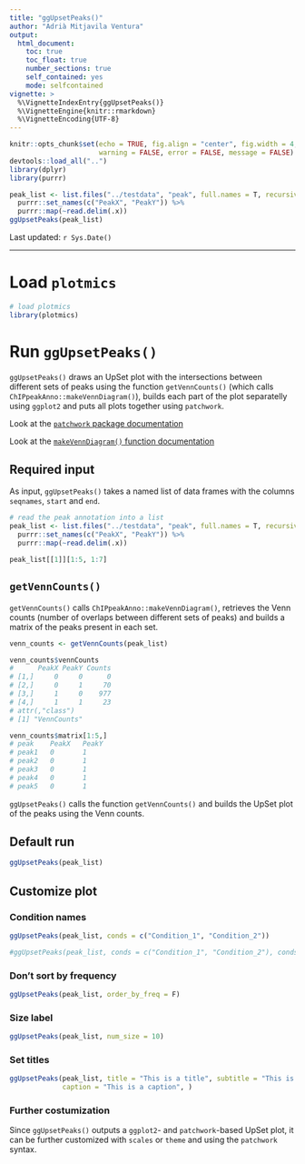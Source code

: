 ```yaml
---
title: "ggUpsetPeaks()"
author: "Adrià Mitjavila Ventura"
output:
  html_document:
    toc: true
    toc_float: true
    number_sections: true
    self_contained: yes
    mode: selfcontained
vignette: >
  %\VignetteIndexEntry{ggUpsetPeaks()}
  %\VignetteEngine{knitr::rmarkdown}
  %\VignetteEncoding{UTF-8}
---
```


```r
knitr::opts_chunk$set(echo = TRUE, fig.align = "center", fig.width = 4, fig.height = 4, 
                      warning = FALSE, error = FALSE, message = FALSE)
devtools::load_all("..")
library(dplyr)
library(purrr)

peak_list <- list.files("../testdata", "peak", full.names = T, recursive = T) %>%
  purrr::set_names(c("PeakX", "PeakY")) %>%
  purrr::map(~read.delim(.x)) 
ggUpsetPeaks(peak_list)
```

Last updated: `r Sys.Date()`

***

# Load `plotmics`

```r
# load plotmics
library(plotmics)
```

# Run `ggUpsetPeaks()`

`ggUpsetPeaks()` draws an UpSet plot with the intersections between different sets of peaks using the function `getVennCounts()` (which calls `ChIPpeakAnno::makeVennDiagram()`), builds each part of the plot separatelly using `ggplot2` and puts all plots together using `patchwork`.

Look at the [`patchwork` package documentation](https://patchwork.data-imaginist.com/)

Look at the [`makeVennDiagram()` function documentation](https://www.rdocumentation.org/packages/ChIPpeakAnno/versions/3.6.5/topics/makeVennDiagram)

## Required input

As input, `ggUpsetPeaks()` takes a named list of data frames with the columns `seqnames`, `start` and `end`.

```r
# read the peak annotation into a list
peak_list <- list.files("../testdata", "peak", full.names = T, recursive = T) %>%
  purrr::set_names(c("PeakX", "PeakY")) %>%
  purrr::map(~read.delim(.x))

peak_list[[1]][1:5, 1:7]
```

## `getVennCounts()`

`getVennCounts()` calls `ChIPpeakAnno::makeVennDiagram()`, retrieves the Venn counts (number of overlaps between different sets of peaks) and builds a matrix of the peaks present in each set.

```r
venn_counts <- getVennCounts(peak_list)
```

```r
venn_counts$vennCounts
#      PeakX PeakY Counts
# [1,]     0     0      0
# [2,]     0     1     70
# [3,]     1     0    977
# [4,]     1     1     23
# attr(,"class")
# [1] "VennCounts"
```

```r
venn_counts$matrix[1:5,]
# peak    PeakX   PeakY
# peak1   0       1
# peak2	  0	      1
# peak3	  0	      1
# peak4	  0	      1
# peak5	  0	      1
```

`ggUpsetPeaks()` calls the function `getVennCounts()` and builds the UpSet plot of the peaks using the Venn counts.


## Default run

```r
ggUpsetPeaks(peak_list)
```

## Customize plot

### Condition names

```r
ggUpsetPeaks(peak_list, conds = c("Condition_1", "Condition_2"))
```

```r
#ggUpsetPeaks(peak_list, conds = c("Condition_1", "Condition_2"), conds_order = c("Condition_2", "Condition_1"))
```

### Don't sort by frequency

```r
ggUpsetPeaks(peak_list, order_by_freq = F)
```

### Size label

```r
ggUpsetPeaks(peak_list, num_size = 10)
```

### Set titles

```r
ggUpsetPeaks(peak_list, title = "This is a title", subtitle = "This is a subtitle", 
             caption = "This is a caption", )
```


### Further costumization

Since `ggUpsetPeaks()` outputs a `ggplot2`- and `patchwork`-based UpSet plot, it can be further customized with `scales` or `theme` and using the `patchwork` syntax.

